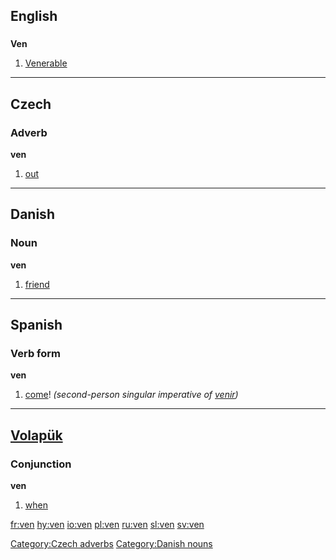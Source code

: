 ==English==

==={{abbreviation}}===
'''Ven'''

# [[Venerable]]

----

==Czech==

===Adverb===
'''ven'''

# [[out]]

[[Category:Czech adverbs]]

----

==Danish==

===Noun===
'''ven''' {{g|Danish}}

# [[friend]]

[[Category:Danish nouns]]

----

==Spanish==

===Verb form===
'''ven'''

# [[come]]! ''(second-person singular imperative of [[venir]])''

----

==[[Volapük]]==

===Conjunction===
'''ven'''

# [[when]]

[[fr:ven]]
[[hy:ven]]
[[io:ven]]
[[pl:ven]]
[[ru:ven]]
[[sl:ven]]
[[sv:ven]]
